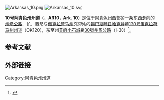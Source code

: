 {{Multiple issues|
{{expand language|1=en|page=Arkansas Highway 10|time=2021-01-12}}
{{onesource|time=2021-01-12}}
{{Orphan|time=2021-06-12T09:22:59+00:00}}
}}
[[File:Arkansas_10.png|thumb]]
[[File:Arkansas_10.svg|thumb]]

'''10号阿肯色州州道'''（{{lang-en|Arkansas Highway 10}}，'''AR10'''，'''Ark. 10'''）是位于[[阿肯色州|阿肯色州]]西部的一条东西走向的[[州级公路|州级公路]]，长{{convert|135.41|mi|km}}，西起与[[俄克拉荷马州|俄克拉荷马州]]交界处的[[锡巴斯琴县_(阿肯色州)|锡巴斯琴县]][[哈克特_(阿肯色州)|哈克特]]接[[120号俄克拉荷马州州道|120号俄克拉荷马州州道]]（OK120），东至州[[首府|首府]][[小石城_(阿肯色州)|小石城]]接[[30號州際公路|30號州際公路]]（I-30）<ref name="seb" >{{Cite map |publisher=Arkansas State Highway and Transportation Department |title=General Highway Map - Sebastian County, Arkansas |url=http://www.arkansashighways.com/maps/Counties/County%20PDFs/SebastianCounty.pdf |edition=5/10/10 |accessdate=April 13, 2011 |archive-date=2021-01-13 |archive-url=https://web.archive.org/web/20210113195335/http://www.arkansashighways.com/maps/Counties/County%20PDFs/SebastianCounty.pdf |dead-url=no }}</ref>。

== 参考文献 ==
{{reflist|22em}}

== 外部链接 ==
{{Arkansas-stub}}
[[Category:阿肯色州州道|Category:阿肯色州州道]]